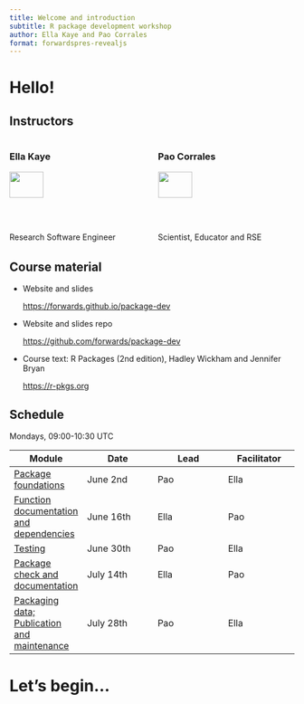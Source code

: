 ```yaml
---
title: Welcome and introduction
subtitle: R package development workshop
author: Ella Kaye and Pao Corrales
format: forwardspres-revealjs
---
```


# Hello! {.inverse .center-h}

## Instructors

:::: {.columns}

::: {.column width="50%"}
### Ella Kaye

![](../images/instructors/ellakaye.jpeg){width=50%}

:::{.smaller80}
Research Software Engineer 

University of Warwick

<https://ellakaye.co.uk>
:::
:::

::: {.column width="50%"}
### Pao Corrales

![](../images/instructors/paocorrales.png){width=50%}

:::{.smaller80}
Scientist, Educator and RSE

21st Century Weather Centre

<https://paocorrales.github.io/>
:::

:::

::::


## Course material

- Website and slides 
  
  <https://forwards.github.io/package-dev>
  
- Website and slides repo

  <https://github.com/forwards/package-dev>
  
- Course text: R Packages (2nd edition), Hadley Wickham and Jennifer Bryan

  <https://r-pkgs.org>
  
## Schedule

Mondays, 09:00-10:30 UTC

| Module | Date | Lead | Facilitator |
|----|----|----|----|
| [Package foundations](../content/01-package-foundations/index.qmd) | June 2nd | Pao | Ella |
| [Function documentation and dependencies](../content/02-documentation/index.qmd) | June 16th | Ella | Pao |
| [Testing](../content/03-testing/index.qmd) | June 30th | Pao | Ella |
| [Package check and documentation](../content/04-check-package-documentation/index.qmd) | July 14th | Ella | Pao |
| [Packaging data; Publication and maintenance](../content/05-data-publication-maintenance/index.qmd) | July 28th | Pao | Ella |


# Let's begin... {.inverse .center-h}

